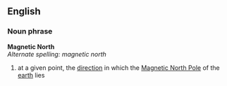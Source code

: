 ==English==
===Noun phrase===
'''Magnetic North'''<br>
''Alternate spelling: magnetic north''
# at a given point, the [[direction]] in which the [[Magnetic North Pole]] of the [[earth]] lies